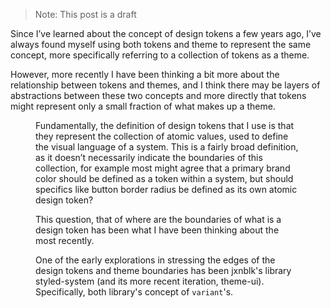 > Note: This post is a draft

Since I’ve learned about the concept of design tokens a few years ago, I’ve
always found myself using both tokens and theme to represent the same concept,
more specifically referring to a collection of tokens as a theme.

However, more recently I have been thinking a bit more about the relationship
between tokens and themes, and I think there may be layers of abstractions
between these two concepts and more directly that tokens might represent only a
small fraction of what makes up a theme.

<Figure
  src="/design-tokens-and-theme/venn-diagram.png"
  alt="A rough venn diagram depicting design tokens as a small circle fully contained within a larger theme circle"
  caption="This is how I now currently conceptualize the relationship between design tokens and theme"
/>

Fundamentally, the definition of design tokens that I use is that they represent
the collection of atomic values, used to define the visual language of a system.
This is a fairly broad definition, as it doesn’t necessarily indicate the
boundaries of this collection, for example most might agree that a primary brand
color should be defined as a token within a system, but should specifics like
button border radius be defined as its own atomic design token?

This question, that of where are the boundaries of what is a design token has
been what I have been thinking about the most recently.

One of the early explorations in stressing the edges of the design tokens and
theme boundaries has been <TwitterMention>jxnblk</TwitterMention>'s library
styled-system (and its more recent iteration, theme-ui). Specifically, both
library's concept of `variant`'s.
